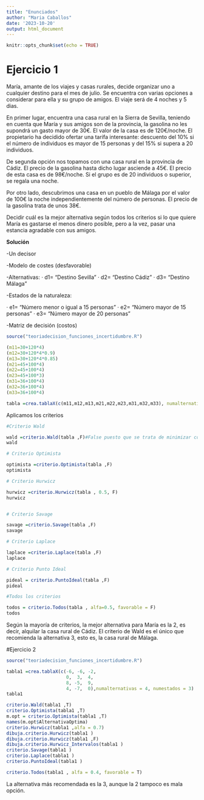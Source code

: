 ```yaml
---
title: "Enunciados"
author: "Maria Caballos"
date: '2023-10-20'
output: html_document
---
```


```r
knitr::opts_chunk$set(echo = TRUE)
```
# Ejercicio 1

María, amante de los viajes y casas rurales, decide organizar uno a cualquier destino para el mes de julio. Se encuentra con varias opciones a considerar para ella y su grupo de amigos. El viaje será de 4 noches y 5 dias.

En primer lugar, encuentra una casa rural en la Sierra de Sevilla, teniendo en cuenta que María y sus amigos son de la provincia, la gasolina no les supondrá un gasto mayor de 30€. El valor de la casa es de 120€/noche. El propietario ha decidido ofertar una tarifa interesante: descuento del 10% si el número de individuos es mayor de 15 personas y del 15% si supera a 20 individuos.

De segunda opción nos topamos con una casa rural en la provincia de Cádiz. El precio de la gasolina hasta dicho lugar asciende a 45€. El precio de esta casa es de 98€/noche. Si el grupo es de 20 individuos o superior, se regala una noche.

Por otro lado, descubrimos una casa en un pueblo de Málaga por el valor de 100€ la noche independientemente del número de personas. El precio de la gasolina trata de unos 38€. 

Decidir cuál es la mejor alternativa según todos los criterios si lo que quiere María es gastarse el menos dinero posible, pero a la vez, pasar una estancia agradable con sus amigos.

**Solución**

-Un decisor

-Modelo de costes (desfavorable)

-Alternativas:
  · d1= "Destino Sevilla"
  · d2= "Destino Cádiz"
  · d3= "Destino Málaga"
  
-Estados de la naturaleza:

  · e1= "Número menor o igual a 15 personas"
  · e2= "Número mayor de 15 personas"
  · e3= "Número mayor de 20 personas"

-Matriz de decisión (costos)
  
```r
source("teoriadecision_funciones_incertidumbre.R")

(m11=30+120*4)
(m12=30+120*4*0.9)
(m13=30+120*4*0.85)
(m21=45+100*4)
(m22=45+100*4)
(m23=45+100*3)
(m31=36+100*4)
(m32=36+100*4)
(m33=36+100*4)

tabla =crea.tablaX(c(m11,m12,m13,m21,m22,m23,m31,m32,m33), numalternativas = 3,numestados = 3)

```

Aplicamos los criterios

```r
#Criterio Wald

wald =criterio.Wald(tabla ,F)#False puesto que se trata de minimizar costes
wald 

# Criterio Optimista

optimista =criterio.Optimista(tabla ,F)
optimista 

# Criterio Hurwicz

hurwicz =criterio.Hurwicz(tabla , 0.5, F)
hurwicz 


# Criterio Savage

savage =criterio.Savage(tabla ,F)
savage 

# Criterio Laplace

laplace =criterio.Laplace(tabla ,F)
laplace 

# Criterio Punto Ideal

pideal = criterio.PuntoIdeal(tabla ,F)
pideal 

#Todos los criterios

todos = criterio.Todos(tabla , alfa=0.5, favorable = F)
todos 

```

Según la mayoría de  criterios, la mejor alternativa para María es la 2, es decir, 
alquilar la casa rural de Cádiz. El criterio de Wald es el único que recomienda la
alternativa 3, esto es, la casa rural de Málaga.

#Ejercicio 2 
```r
source("teoriadecision_funciones_incertidumbre.R")

tabla1 =crea.tablaX(c(-6, -6, -2,
                      0,  3,  4,
                      8, -5,  9,
                      4, -7,  0),numalternativas = 4, numestados = 3)
tabla1 

criterio.Wald(tabla1 ,T)
criterio.Optimista(tabla1 ,T)
m.opt = criterio.Optimista(tabla1 ,T)
names(m.opt$AlternativaOptima)
criterio.Hurwicz(tabla1 ,alfa = 0.7)
dibuja.criterio.Hurwicz(tabla1 )
dibuja.criterio.Hurwicz(tabla1 ,F)
dibuja.criterio.Hurwicz_Intervalos(tabla1 )
criterio.Savage(tabla1 )
criterio.Laplace(tabla1 )
criterio.PuntoIdeal(tabla1 )

criterio.Todos(tabla1 , alfa = 0.4, favorable = T)


```

La alternativa más recomendada es la 3, aunque la 2 tampoco es mala opción.